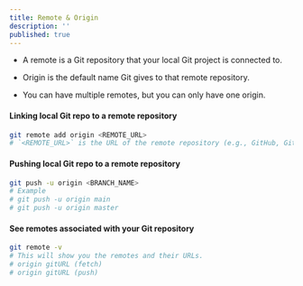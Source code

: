 ```yaml
---
title: Remote & Origin
description: ''
published: true
---
```


- A remote is a Git repository that your local Git project is connected to.

- Origin is the default name Git gives to that remote repository.

- You can have multiple remotes, but you can only have one origin.

#### Linking local Git repo to a remote repository 

```bash
git remote add origin <REMOTE_URL>
# `<REMOTE_URL>` is the URL of the remote repository (e.g., GitHub, GitLab, etc.).
```

#### Pushing local Git repo to a remote repository

```bash
git push -u origin <BRANCH_NAME>
# Example 
# git push -u origin main
# git push -u origin master
```

#### See remotes associated with your Git repository

```bash
git remote -v
# This will show you the remotes and their URLs.
# origin gitURL (fetch)
# origin gitURL (push)
```


